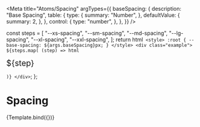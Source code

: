 
<Meta
  title="Atoms/Spacing"
  argTypes={{
    baseSpacing: {
      description: "Base Spacing",
      table: {
        type: {
          summary: "Number",
        },
        defaultValue: {
          summary: 2,
        },
      },
      control: {
        type: "number",
      },
    },
  }}
/>

  const steps = [
    "--xs-spacing",
    "--sm-spacing",
    "--md-spacing",
    "--lg-spacing",
    "--xl-spacing",
    "--xxl-spacing",
  ];
  return html`
    <style>
      :root {
        --base-spacing: ${args.baseSpacing}px;
      }
    </style>
    <div class="example">
      ${steps.map(
        (step) => html`
          <p>
            <div
              class="example-box"
              style="padding:var(${step}); background: var(--grey-90); display: inline-block"
            >
              <span style="background:white; font-size:21px">${step}</span>
            </div>
          </p>
        `
      )}
    </div>
  `;
};


# Spacing

<Canvas>
  <Story name="Default" args={{ baseSpacing }}>
    {Template.bind({})}
  </Story>
</Canvas>

<ArgsTable story="Default" />
